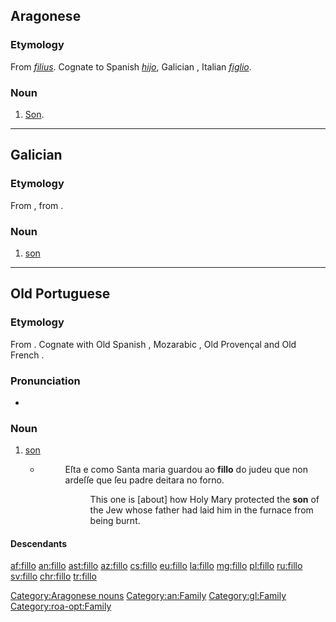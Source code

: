 ==Aragonese==

===Etymology===
From {{etyl|la|an}} ''[[filius]]''. Cognate to Spanish ''[[hijo]]'', Galician {{m|gl|fillo}}, Italian ''[[figlio]]''.

===Noun===
{{head|an|nouns}}

# [[son|Son]].
[[Category:Aragonese nouns]]
[[Category:an:Family]]

----

==Galician==

===Etymology===
From {{etyl|roa-opt|gl}} {{term|fillo||son|lang=roa-opt}}, from {{etyl|la|gl}} {{term|fīlius||son|lang=la}}.

===Noun===
{{gl-noun|m}}

# [[son]]

[[Category:gl:Family]]

----

==Old Portuguese==

===Etymology===
From {{etyl|la|roa-opt}} {{term|fīlius||son|lang=la}}. Cognate with Old Spanish {{m|osp|fijo}}, Mozarabic {{m|mxi|filyo}}, Old Provençal {{m|pro|filh}} and Old French {{m|fro|fil}}.

===Pronunciation===
* {{IPA|/ˈfi.ʎo/|lang=roa-opt}}

===Noun===
{{head|roa-opt|noun|g=m|plural|fillos|feminine|filla|feminine plural|fillas}}

# [[son]]
#* {{roa-opt-cite-cantigas|E|4|http://www.pbm.com/~lindahl/cantigas/facsimiles/E/058.html}}
#*: Eſta e como Santa maria guardou ao '''fillo''' do judeu que non ardeſſe que ſeu padre deitara no forno.
#*:: This one is [about] how Holy Mary protected the '''son''' of the Jew whose father had laid him in the furnace from being burnt.

====Descendants====
{{etymtree|roa-opt|la|filius}}

[[Category:roa-opt:Family]]

[[af:fillo]]
[[an:fillo]]
[[ast:fillo]]
[[az:fillo]]
[[cs:fillo]]
[[eu:fillo]]
[[la:fillo]]
[[mg:fillo]]
[[pl:fillo]]
[[ru:fillo]]
[[sv:fillo]]
[[chr:fillo]]
[[tr:fillo]]